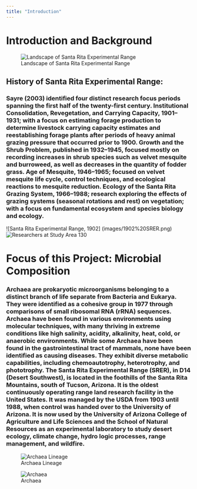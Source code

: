 ```yaml
---
title: "Introduction"
---
```


# Introduction and Background

![Landscape of Santa Rita Experimental Range](images/landscape%20SRER.png)

## History of Santa Rita Experimental Range:

### Sayre (2003) identified four distinct research focus periods spanning the first half of the twenty-first century. Institutional Consolidation, Revegetation, and Carrying Capacity, 1901–1931; with a focus on estimating forage production to determine livestock carrying capacity estimates and reestablishing forage plants after periods of heavy animal grazing pressure that occurred prior to 1900. Growth and the Shrub Problem, published in 1932–1945, focused mostly on recording increases in shrub species such as velvet mesquite and burroweed, as well as decreases in the quantity of fodder grass. Age of Mesquite, 1946–1965; focused on velvet mesquite life cycle, control techniques, and ecological reactions to mesquite reduction. Ecology of the Santa Rita Grazing System, 1966–1988; research exploring the effects of grazing systems (seasonal rotations and rest) on vegetation; with a focus on fundamental ecosystem and species biology and ecology.

![Santa Rita Experimental Range, 1902]
(images/1902%20SRER.png) ![Researchers at Study Area 130](images/130.png)

# Focus of this Project: Microbial Composition

### Archaea are prokaryotic microorganisms belonging to a distinct branch of life separate from Bacteria and Eukarya. They were identified as a cohesive group in 1977 through comparisons of small ribosomal RNA (rRNA) sequences. Archaea have been found in various environments using molecular techniques, with many thriving in extreme conditions like high salinity, acidity, alkalinity, heat, cold, or anaerobic environments. While some Archaea have been found in the gastrointestinal tract of mammals, none have been identified as causing diseases. They exhibit diverse metabolic capabilities, including chemoautotrophy, heterotrophy, and phototrophy. The Santa Rita Experimental Range (SRER), in D14 (Desert Southwest), is located in the foothills of the Santa Rita Mountains, south of Tucson, Arizona. It is the oldest continuously operating range land research facility in the United States. It was managed by the USDA from 1903 until 1988, when control was handed over to the University of Arizona. It is now used by the University of Arizona College of Agriculture and Life Sciences and the School of Natural Resources as an experimental laboratory to study desert ecology, climate change, hydro logic processes, range management, and wildfire.

![Archaea Lineage](images/AA.png)

![Archaea](images/A.png)
